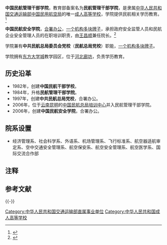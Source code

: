 {{高校
|名称 = 中国民航管理干部学院<br />中国民航安全学院<br />中共民航总局委员会党校
|外文名  = Civil Aviation Management Institute of China<br/>Civil Aviation Safety Academy of China
|图像    = Civil Aviation Management Institute of China (20220330155618).jpg
|图像说明=
|校训    =
|建校    =1982年
|闭校    =
|类型    = 公立[[成人高等学校|成人高等学校]]<br />[[党校|党校]]
|校长    =
|院长    =孙晓梅
|书记    =沙洪江
|教师    =248人
|职工    =
|学生    =
|地址    ={{CHN}}<br/>
*[[北京市|北京市]][[朝阳区|朝阳区]]花家地东路3号
*[[河北省|河北省]][[廊坊市|廊坊市]][[东方大学城|东方大学城]]张衡道
*[[云南省|云南省]][[昆明市|昆明市]]
|校园环境=
|面积    =
|代表色  =
|隶属    =[[中华人民共和国交通运输部|交通运输部]]<br/>[[中国民航总局|中国民航总局]]
|邮编    =
|电话    =
|网站    = http://www.camic.cn
|标志    =
|脚注    =
}}

'''中国民航管理干部学院'''，教育部备案名为'''民航管理干部学院'''，是隶属[[中华人民共和国交通运输部|中华人民共和国交通运输部]][[中国民用航空局|中国民用航空局]]的唯一[[成人高等学校|成人高等学校]]，学院提供民航相关学历教育。<ref>{{Cite web |url=http://old.cacs.net.cn/school/AA5.htm |title=中国民航管理干部学院简介 |accessdate=2011-03-28 |archive-date=2011-03-19 |archive-url=https://web.archive.org/web/20110319160327/http://old.cacs.net.cn/school/AA5.htm |dead-url=no }}</ref>

'''中国民航安全学院'''，[[合署办公|合署办公]]，[[一个机构多块牌子|一个机构多块牌子]]，承担政府安全监管人员和民航企业安全管理人员的在职培训职责，由[[王昌顺|王昌顺]]兼任院长。<ref>{{Cite web |url=http://news.carnoc.com/list/69/69316.html |title=中国民航安全学院挂牌成立 王昌顺兼任院长 |accessdate=2011-03-28 |archive-date=2020-11-05 |archive-url=https://web.archive.org/web/20201105095138/http://news.carnoc.com/list/69/69316.html |dead-url=no }}</ref>

学院兼有'''中共民航总局委员会党校'''（'''民航总局党校'''）职能，[[一个机构多块牌子|一个机构多块牌子]]。

学院拥有[[东方大学城|东方大学城]]教学园区，位于[[河北|河北]][[廊坊|廊坊]]，负责学历教育。

== 历史沿革 ==
*1982年，创建'''中国民航干部学校'''。
*1984年，升格'''民航管理干部学院'''。
*1997年，创建'''中共民航总局党校'''，合署办公。
*2006年，位于[[云南|云南]][[昆明|昆明]]的[[中国民航总局培训中心|中国民航总局培训中心]]并入民航管理干部学院。
*2006年，创建'''中国民航安全学院'''，合署办公。
==院系设置==
*经济管理系、社会科学系、外语系、机场管理系、飞行标准系、航空器适航审定系、空中交通安全管理系、航空保安系、航空安全管理系、航空医学系、国际交流合作部
== 注释 ==
{{NoteFoot}}

== 参考文献 ==
{{Reflist}}

{{-}}
{{中央部属高校}}
{{北京高等院校}}

[[Category:中华人民共和国交通运输部直属事业单位|Category:中华人民共和国交通运输部直属事业单位]]
[[Category:中华人民共和国成人高等学校|Category:中华人民共和国成人高等学校]]
